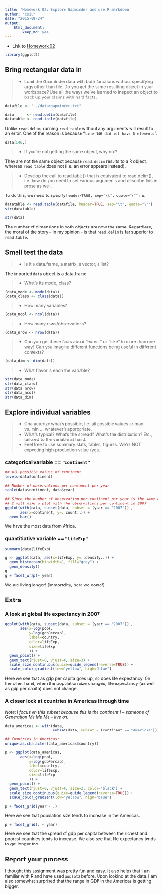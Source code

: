 ```yaml
---
title: 'Homework 02: Explore Gapminder and use R markdown'
author: "csiu"
date: "2015-09-24"
output:
    html_document:
        keep_md: yes
---
```


- Link to [Homework 02](http://stat545-ubc.github.io/hw02_explore-gapminder-use-rmarkdown.html)

```r
library(ggplot2)
```


## Bring rectangular data in
> - Load the Gapminder data with both functions without specifying args other than file. Do you get the same resulting object in your workspace? Use all the ways we’ve learned to inspect an object to back up your claims with hard facts.

```r
datafile <- "../data/gapminder.txt"

data      <- read.delim(datafile)
datatable <- read.table(datafile)
```

Unlike `read.delim`, running `read.table` without any arguments will result to an error. One of the reason is because "`line 146 did not have 6 elements`".

```r
data[146,]
```

> - If you’re not getting the same object, why not?

They are not the same object because `read.delim` results to a R object, whereas `read.table` does not (i.e. an error appears instead).

> - Develop the call to read.table() that is equivalent to read.delim(), i.e. how do you need to set various arguments and describe this in prose as well.

To do this, we need to specify `header=TRUE, sep="\t", quote="\""` i.e.
```r
datatable <- read.table(datafile, header=TRUE, sep="\t", quote="\"")
str(datatable)

str(data)
```
The number of dimensions in both objects are now the same. Regardless, the moral of the story -- in my opinion -- is that `read.delim` is far superior to `read.table`.

## Smell test the data
> - Is it a data.frame, a matrix, a vector, a list?

The imported `data` object is a data.frame

> - What’s its mode, class?

```r
(data_mode <- mode(data))
(data_class <- class(data))
```

> - How many variables?

```r
(data_ncol <- ncol(data))
```

> - How many rows/observations?

```r
(data_nrow <- nrow(data))
```

> - Can you get these facts about “extent” or “size” in more than one way? Can you imagine different functions being useful in different contexts?

```r
(data_dim <- dim(data))
```

> - What flavor is each the variable?
```r
str(data_mode)
str(data_class)
str(data_nrow)
str(data_ncol)
str(data_dim)
```

## Explore individual variables
> - Characterize what’s possible, i.e. all possible values or max vs. min … whatever’s appropriate.
> - What’s typical? What’s the spread? What’s the distribution? Etc., tailored to the variable at hand.
> - Feel free to use summary stats, tables, figures. We’re NOT expecting high production value (yet).

### categorical variable == `"continent"`
```r
## All possible values of continent
levels(data$continent)

## Number of observations per continent per year
table(data$continent, data$year)

## Since the number of observation per continent per year is the same across years,
## I will make a plot with the observations per continent in 2007
ggplot(with(data, subset(data, subset = (year == "2007"))),
       aes(x=continent, y=..count..)) +
  geom_bar()
```

We have the most data from Africa.

### quantitiative variable == `"lifeExp"`
```r
summary(data$lifeExp)

g <- ggplot(data, aes(x=lifeExp, y=..density..)) +
  geom_histogram(binwidth=1, fill="grey") +
  geom_density()
g
g + facet_wrap(~ year)
```

We are living longer! (Immortality, here we come!)

## Extra
### A look at global life expectancy in 2007
```r
ggplot(with(data, subset(data, subset = (year == "2007"))),
       aes(x=log(pop),
           y=log(gdpPercap),
           label=country,
           color=lifeExp,
           size=lifeExp
           )) +
  geom_point() +
  geom_text(hjust=0, vjust=0, size=3) +
  scale_size_continuous(guide=guide_legend(reverse=TRUE)) +
  scale_color_gradient(low="yellow", high="blue")

```

Here we see that as gdp per capita goes up, so does life expectancy. On the other hand, when the population size changes, life expectancy (as well as gdp per capita) does not change.

### A closer look at countries in Americas through time
_Note: I focus on this subset because this is the continent I -- someone of Generation Me Me Me -- live on._
```r
data_americas <- with(data,
                      subset(data, subset = (continent == "Americas")))

## Countries in Americas:
unique(as.character(data_americas$country))

p <- ggplot(data_americas,
       aes(x=log(pop),
           y=log(gdpPercap),
           label=country,
           color=lifeExp,
           size=lifeExp
           )) +
  geom_point() +
  geom_text(hjust=0, vjust=0, size=2, color="black") +
  scale_size_continuous(guide=guide_legend(reverse=TRUE)) +
  scale_color_gradient(low="yellow", high="blue")
```

```r
p + facet_grid(year ~ .)
```

Here we see that population size tends to increase in the Americas.

```r
p + facet_grid(. ~ year)
```

Here we see that the spread of gdp per capita between the richest and poorest countries tends to increase. We also see that life expectancy tends to get longer too.

## Report your process
I thought this assignment was pretty fun and easy. It also helps that I am familiar with R and have used `ggplot2` before. Upon looking at the data, I am also somewhat surprised that the range in GDP in the Americas is getting bigger.
